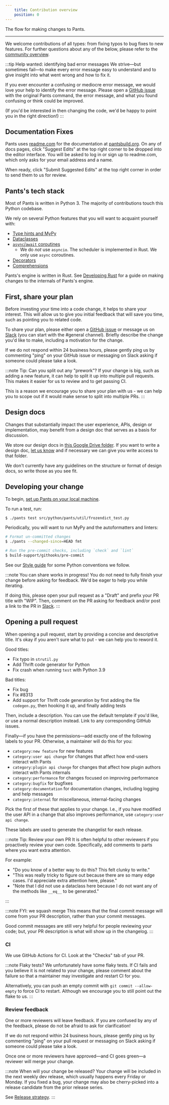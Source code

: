 ```yaml
---
    title: Contribution overview
    position: 0
---
```


The flow for making changes to Pants.

---

We welcome contributions of all types: from fixing typos to bug fixes to new features. For further questions about any of the below, please refer to the [community overview](/community/members).

:::tip Help wanted: identifying bad error messages
We strive—but sometimes fail—to make every error message easy to understand and to give insight into what went wrong and how to fix it.

If you ever encounter a confusing or mediocre error message, we would love your help to identify the error message. Please open a [GitHub issue](https://github.com/pantsbuild/pants/issues) with the original Pants command, the error message, and what you found confusing or think could be improved.

(If you'd be interested in then changing the code, we'd be happy to point you in the right direction!)
:::

## Documentation Fixes

Pants uses [readme.com](https://readme.com/) for the documentation at [pantsbuild.org](https://pantsbuild.org). On any of docs pages, click "Suggest Edits" at the top right corner to be dropped into the editor interface. You will be asked to log in or sign up to readme.com, which only asks for your email address and a name.

When ready, click "Submit Suggested Edits" at the top right corner in order to send them to us for review.

## Pants's tech stack

Most of Pants is written in Python 3. The majority of contributions touch this Python codebase.

We rely on several Python features that you will want to acquaint yourself with:

- [Type hints and MyPy](https://mypy.readthedocs.io/en/stable/)
- [Dataclasses](https://realpython.com/python-data-classes/)
- [`async`/`await` coroutines](https://www.python.org/dev/peps/pep-0492)
  - We do _not_ use `asyncio`. The scheduler is implemented in Rust. We only use `async` coroutines.
- [Decorators](https://realpython.com/primer-on-python-decorators/)
- [Comprehensions](https://www.geeksforgeeks.org/comprehensions-in-python/)

Pants's engine is written in Rust. See [Developing Rust](./development/developing-rust.mdx) for a guide on making changes to the internals of Pants's engine.

## First, share your plan

Before investing your time into a code change, it helps to share your interest. This will allow us to give you initial feedback that will save you time, such as pointing you to related code.

To share your plan, please either open a [GitHub issue](https://github.com/pantsbuild/pants/issues) or message us on [Slack](/community/getting-help#slack) (you can start with the #general channel). Briefly describe the change you'd like to make, including a motivation for the change.

If we do not respond within 24 business hours, please gently ping us by commenting "ping" on your GitHub issue or messaging on Slack asking if someone could please take a look.

:::note Tip: Can you split out any "prework"?
If your change is big, such as adding a new feature, it can help to split it up into multiple pull requests. This makes it easier for us to review and to get passing CI.

This is a reason we encourage you to share your plan with us - we can help you to scope out if it would make sense to split into multiple PRs.
:::

## Design docs

Changes that substantially impact the user experience, APIs, design or implementation, may benefit from a design doc that serves as a basis for discussion.

We store our design docs in [this Google Drive folder](https://drive.google.com/drive/folders/1LtA1EVPvalmfQ5AIDOqGRR3LV86_qCRZ). If you want to write a design doc, [let us know](/community/getting-help) and if necessary we can give you write access to that folder.

We don't currently have any guidelines on the structure or format of design docs, so write those as you see fit.

## Developing your change

To begin, [set up Pants on your local machine](./development/setting-up-pants.mdx).

To run a test, run:

```bash
$ ./pants test src/python/pants/util/frozendict_test.py
```

Periodically, you will want to run MyPy and the autoformatters and linters:

```bash
# Format un-committed changes
$ ./pants --changed-since=HEAD fmt

# Run the pre-commit checks, including `check` and `lint`
$ build-support/githooks/pre-commit
```

See our [Style guide](./development/style-guide.mdx) for some Python conventions we follow.

:::note You can share works in progress!
You do not need to fully finish your change before asking for feedback. We'd be eager to help you while iterating.

If doing this, please open your pull request as a "Draft" and prefix your PR title with "WIP". Then, comment on the PR asking for feedback and/or post a link to the PR in [Slack](/community/members).
:::

## Opening a pull request

When opening a pull request, start by providing a concise and descriptive title. It's okay if you aren't sure what to put - we can help you to reword it.

Good titles:

- Fix typo in `strutil.py`
- Add Thrift code generator for Python
- Fix crash when running `test` with Python 3.9

Bad titles:

- Fix bug
- Fix #8313
- Add support for Thrift code generation by first adding the file `codegen.py`, then hooking it up, and finally adding tests

Then, include a description. You can use the default template if you'd like, or use a normal description instead. Link to any corresponding GitHub issues.

Finally—if you have the permissions—add exactly one of the following labels to your PR. Otherwise, a maintainer will do this for you:

- `category:new feature` for new features
- `category:user api change` for changes that affect how end-users interact with Pants
- `category:plugin api change` for changes that affect how plugin authors interact with Pants internals
- `category:performance` for changes focused on improving performance
- `category:bugfix` for bugfixes
- `category:documentation` for documentation changes, including logging and help messages
- `category:internal` for miscellaneous, internal-facing changes

Pick the first of these that applies to your change. I.e., if you have modified the user API in a change that also improves performance, use `category:user api change`.

These labels are used to generate the changelist for each release.

:::note Tip: Review your own PR
It is often helpful to other reviewers if you proactively review your own code. Specifically, add comments to parts where you want extra attention.

For example:

- "Do you know of a better way to do this? This felt clunky to write."
- "This was really tricky to figure out because there are so many edge cases. I'd appreciate extra attention here, please."
- "Note that I did not use a dataclass here because I do not want any of the methods like `__eq__` to be generated."

:::

:::note FYI: we squash merge
This means that the final commit message will come from your PR description, rather than your commit messages.

Good commit messages are still very helpful for people reviewing your code; but, your PR description is what will show up in the changelog.
:::

### CI

We use GitHub Actions for CI. Look at the "Checks" tab of your PR.

:::note Flaky tests?
We unfortunately have some flaky tests. If CI fails and you believe it is not related to your change, please comment about the failure so that a maintainer may investigate and restart CI for you.

Alternatively, you can push an empty commit with `git commit --allow-empty` to force CI to restart. Although we encourage you to still point out the flake to us.
:::

### Review feedback

One or more reviewers will leave feedback. If you are confused by any of the feedback, please do not be afraid to ask for clarification!

If we do not respond within 24 business hours, please gently ping us by commenting "ping" on your pull request or messaging on Slack asking if someone could please take a look.

Once one or more reviewers have approved—and CI goes green—a reviewer will merge your change.

:::note When will your change be released?
Your change will be included in the next weekly dev release, which usually happens every Friday or Monday. If you fixed a bug, your change may also be cherry-picked into a release candidate from the prior release series.

See [Release strategy](./releases/release-strategy.mdx).
:::
